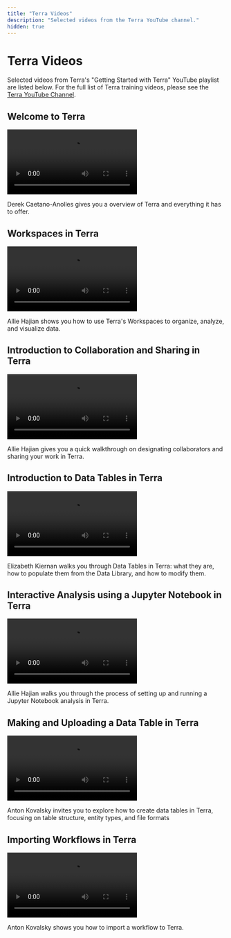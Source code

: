 ```yaml
---
title: "Terra Videos"
description: "Selected videos from the Terra YouTube channel."
hidden: true
---
```


# Terra Videos

Selected videos from Terra's "Getting Started with Terra" YouTube playlist are listed below. For the full list of Terra training videos, please see the [Terra YouTube Channel](https://youtube.com/channel/UCkXAqpR5Hk1ZmNd2-1K2l5Q).

## Welcome to Terra

<Video
  src="https://www.youtube.com/embed/3rH86vcAqK8"
  title="Introduction To Terra"
/>

Derek Caetano-Anolles gives you a overview of Terra and everything it has to offer.

## Workspaces in Terra

<Video
  src="https://www.youtube.com/embed/ONc1Wf7rEuw"
  title="Using Workspaces in Terra"
/>

Allie Hajian shows you how to use Terra's Workspaces to organize, analyze, and visualize data.

## Introduction to Collaboration and Sharing in Terra

<Video
  src="https://www.youtube.com/embed/62LNo1zqwWA"
  title="How to collaborate and share projects in Terra"
/>

Allie Hajian gives you a quick walkthrough on designating collaborators and sharing your work in Terra.

## Introduction to Data Tables in Terra

<Video
  src="https://www.youtube.com/embed/IeLywroCNNA"
  title="DEPRECATED: Introduction to Data Tables in Terra"
/>

Elizabeth Kiernan walks you through Data Tables in Terra: what they are, how to populate them from the Data Library, and how to modify them.

## Interactive Analysis using a Jupyter Notebook in Terra

<Video
  src="https://www.youtube.com/embed/DbakAsk4-5c"
  title="Interactive Analysis using a Jupyter Notebook in Terra"
/>

Allie Hajian walks you through the process of setting up and running a Jupyter Notebook analysis in Terra.

## Making and Uploading a Data Table in Terra

<Video
  src="https://www.youtube.com/embed/2MxSlKhIrFY"
  title="Making and Uploading a Data Table in Terra"
/>

Anton Kovalsky invites you to explore how to create data tables in Terra, focusing on table structure, entity types, and file formats

## Importing Workflows in Terra

<Video
  src="https://www.youtube.com/embed/VtKlYqWBW6A"
  title="Importing Workflows in Terra"
/>

Anton Kovalsky shows you how to import a workflow to Terra.

